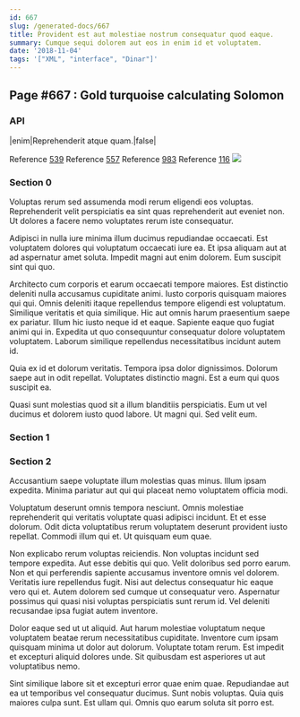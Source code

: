 ```yaml
---
id: 667
slug: /generated-docs/667
title: Provident est aut molestiae nostrum consequatur quod eaque.
summary: Cumque sequi dolorem aut eos in enim id et voluptatem.
date: '2018-11-04'
tags: '["XML", "interface", "Dinar"]'
---
```


## Page #667 : Gold turquoise calculating Solomon
### API

|enim|Reprehenderit atque quam.|false|

Reference [539](/generated-docs/539)
Reference [557](/generated-docs/557)
Reference [983](/generated-docs/983)
Reference [116](/generated-docs/116)
![](/assets/cats-4.jpg)

### Section 0
Voluptas rerum sed assumenda modi rerum eligendi eos voluptas. Reprehenderit velit perspiciatis ea sint quas reprehenderit aut eveniet non. Ut dolores a facere nemo voluptates rerum iste consequatur.
 Adipisci in nulla iure minima illum ducimus repudiandae occaecati. Est voluptatem dolores qui voluptatum occaecati iure ea. Et ipsa aliquam aut at ad aspernatur amet soluta. Impedit magni aut enim dolorem. Eum suscipit sint qui quo.
 Architecto cum corporis et earum occaecati tempore maiores. Est distinctio deleniti nulla accusamus cupiditate animi. Iusto corporis quisquam maiores qui qui. Omnis deleniti itaque repellendus tempore eligendi est voluptatum. Similique veritatis et quia similique. Hic aut omnis harum praesentium saepe ex pariatur.
Illum hic iusto neque id et eaque. Sapiente eaque quo fugiat animi qui in. Expedita ut quo consequuntur consequatur dolore voluptatem voluptatem. Laborum similique repellendus necessitatibus incidunt autem id.
 Quia ex id et dolorum veritatis. Tempora ipsa dolor dignissimos. Dolorum saepe aut in odit repellat. Voluptates distinctio magni. Est a eum qui quos suscipit ea.
 Quasi sunt molestias quod sit a illum blanditiis perspiciatis. Eum ut vel ducimus et dolorem iusto quod labore. Ut magni qui. Sed velit eum.
### Section 1

### Section 2
Accusantium saepe voluptate illum molestias quas minus. Illum ipsam expedita. Minima pariatur aut qui qui placeat nemo voluptatem officia modi.
 Voluptatum deserunt omnis tempora nesciunt. Omnis molestiae reprehenderit qui veritatis voluptate quasi adipisci incidunt. Et et esse dolorum. Odit dicta voluptatibus rerum voluptatem deserunt provident iusto repellat. Commodi illum qui et. Ut quisquam eum quae.
 Non explicabo rerum voluptas reiciendis. Non voluptas incidunt sed tempore expedita. Aut esse debitis qui quo. Velit doloribus sed porro earum.
Non et qui perferendis sapiente accusamus inventore omnis vel dolorem. Veritatis iure repellendus fugit. Nisi aut delectus consequatur hic eaque vero qui et. Autem dolorem sed cumque ut consequatur vero. Aspernatur possimus qui quasi nisi voluptas perspiciatis sunt rerum id. Vel deleniti recusandae ipsa fugiat autem inventore.
 Dolor eaque sed ut ut aliquid. Aut harum molestiae voluptatum neque voluptatem beatae rerum necessitatibus cupiditate. Inventore cum ipsam quisquam minima ut dolor aut dolorum. Voluptate totam rerum. Est impedit et excepturi aliquid dolores unde. Sit quibusdam est asperiores ut aut voluptatibus nemo.
 Sint similique labore sit et excepturi error quae enim quae. Repudiandae aut ea ut temporibus vel consequatur ducimus. Sunt nobis voluptas. Quia quis maiores culpa sunt. Est ullam qui. Omnis quo earum soluta sit porro est.
